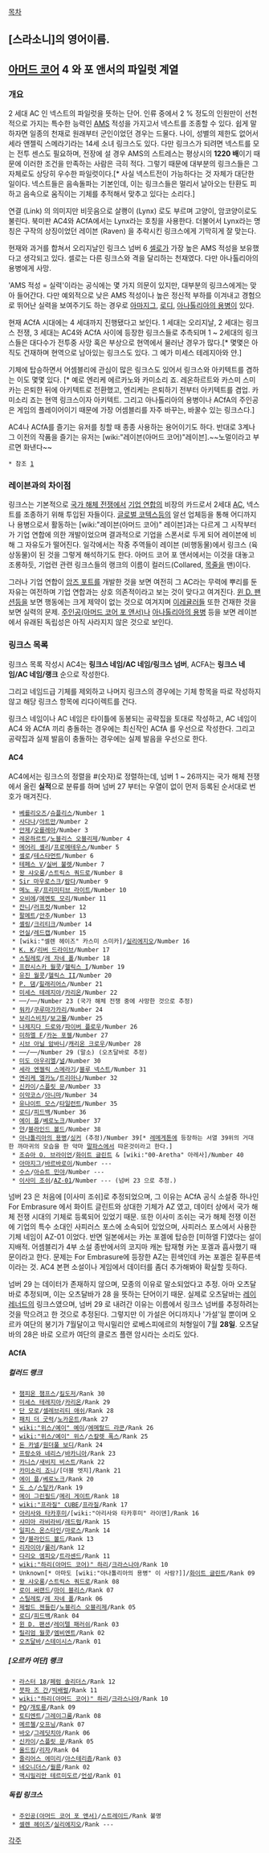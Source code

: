 [[목차]]

== [스라소니]의 영어이름. ==

== [[아머드 코어]] 4 와 포 앤서의 파일럿 계열 ==

=== 개요 ===
2 세대 AC 인 넥스트의 파일럿을 뜻하는 단어. 인류 중에서 2 % 정도의 인원만이 선천적으로 가지는 특수한 능력인 [[AMS]] 적성을 가지고서 넥스트를 조종할 수 있다. 쉽게 말하자면 일종의 천재로 원래부터 군인이었던 경우는 드물다. 나이, 성별의 제한도 없어서 세라 앤젤릭 스메라기라는 14세 소녀 링크스도 있다. 다만 링크스가 되려면 넥스트를 모는 전투 센스도 필요하며, 전장에 설 경우 AMS의 스트레스는 평상시의 '''1220 배'''이기 때문에 이러한 조건을 만족하는 사람은 극히 적다. 그렇기 때문에 대부분의 링크스들은 그 자체로도 상당히 우수한 파일럿이다.[* 사실 넥스트전이 가능하다는 것 자체가 대단한 일이다. 넥스트들은 음속돌파는 기본인데, 이는 링크스들은 멀리서 날아오는 탄환도 피하고 음속으로 움직이는 기체를 추적해서 맞추고 있다는 소리다.]

연결 (Link) 의 의미지만 비웃음으로 살쾡이 (Lynx) 로도 부르며 고양이, 암코양이로도 불린다. 북미판 AC4와 ACfA에서는 Lynx라는 호칭을 사용한다. 더불어서 Lynx라는 명칭은 구작의 상징이었던 레이븐 (Raven) 을 추락시킨 링크스에게 기막히게 잘 맞는다.

현재와 과거를 합쳐서 오리지날인 링크스 넘버 6 [[셀로]]가 가장 높은 AMS 적성을 보유했다고 생각되고 있다. 셀로는 다른 링크스와 격을 달리하는 천재였다. 다만 아나톨리아의 용병에게 사망.

'AMS 적성 = 실력'이라는 공식에는 몇 가지 의문이 있지만, 대부분의 링크스에게는 맞아 들어간다. 다만 예외적으로 낮은 AMS 적성이나 높은 정신적 부하를 이겨내고 경험으로 뛰어난 실력을 보여주기도 하는 경우로 [[아마지그]], [[로디]], [[아나톨리아의 용병]]이 있다.

현재 ACfA 시대에는 4 세대까지 진행됐다고 보인다. 1 세대는 오리지날, 2 세대는 링크스 전쟁, 3 세대는 AC4와 ACfA 사이에 등장한 링크스들로 추측되며 1 ~ 2세대의 링크스들은 대다수가 전투중 사망 혹은 부상으로 현역에서 물러난 경우가 많다.[* 몇몇은 아직도 건재하며 현역으로 남아있는 링크스도 있다. 그 예가 미세스 테레지아와 얀.]

기체에 탑승하면서 어셈블리에 관심이 많은 링크스도 있어서 링크스와 아키텍트를 겸하는 이도 몇몇 있다. [* 예로 엔리케 에르카노와 카미소리 죠. 레온하르트와 카스미 스미카는 은퇴한 뒤에 아키텍트로 전환했고, 엔리케는 은퇴하기 전부터 아키텍트를 겸업. 카미소리 죠는 현역 링크스이자 아키텍트. 그리고 아나톨리아의 용병이나 ACfA의 주인공은 게임의 플레이어이기 때문에 가장 어셈블리를 자주 바꾸는, 바꿀수 있는 링크스다.]

AC4나 ACfA를 즐기는 유저를 칭할 때 종종 사용하는 용어이기도 하다. 반대로 3계나 그 이전의 작품을 즐기는 유저는 [wiki:"레이븐(아머드 코어)"레이븐].~~노멀이라고 부르면 화낸다~~

 * 참조 [http://asayuki.egloos.com/tag/링크스리포트]

=== 레이븐과의 차이점 ===

링크스는 기본적으로 [[국가 해체 전쟁]]에서 [[기업 연합]]의 비장의 카드로서 2세대 [[AC]], 넥스트를 조종하기 위해 투입된 자들이다. [[글로벌 코텍스]]등의 알선 업체등을 통해 어디까지나 용병으로서 활동하는 [wiki:"레이븐(아머드 코어)" 레이븐]과는 다르게 그 시작부터가 기업 연합에 의한 개발이었으며 결과적으로 기업을 스폰서로 두게 되어 레이븐에 비해 그 자유도가 떨어진다.  일각에서는 작중 주역들이 레이븐 (비행동물)에서 링크스 (육상동물)이 된 것을 그렇게 해석하기도 한다. 아머드 코어 포 앤서에서는 이것을 대놓고 조롱하듯, 기업련 관련 링크스들의 랭크의 이름이 컬러드(Collared, [[목줄]]을 맨)이다.

그러나 기업 연합이 [[암즈 포트]]를 개발한 것을 보면 여전히 그 AC라는 무력에 뿌리를 둔 자유는 여전하며 기업 연합과는 상호 의존적이라고 보는 것이 맞다고 여겨진다. [[윈 D. 팬션]]등을 보면 행동에는 크게 제약이 없는 것으로 여겨지며 [[이레귤러]]들 또한 건재한 것을 보면 실력의 문제. [[주인공(아머드 코어 포 앤서)]]나 [[아나톨리아의 용병]] 등을 보면 레이븐에서 유래된 독립성은 아직 사라지지 않은 것으로 보인다.
=== 링크스 목록 ===
링크스 목록 작성시 AC4는 '''링크스 네임/AC 네임/링크스 넘버''', ACFA는 '''링크스 네임/AC 네임/랭크''' 순으로 작성한다.

그리고 네임드급 기체를 제외하고 나머지 링크스의 경우에는 기체 항목을 따로 작성하지 않고 해당 링크스 항목에 리다이렉트를 건다. 

링크스 네임이나 AC 네임은 타이틀에 동봉되는 공략집을 토대로 작성하고, AC 네임이 AC4 와 ACfA 끼리 충돌하는 경우에는 최신작인 ACfA 를 우선으로 작성한다. 그리고 공략집과 실제 발음이 충돌하는 경우에는 실제 발음을 우선으로 한다.
==== AC4 ====
AC4에서는 링크스의 정렬을 #(숫자)로 정렬하는데, 넘버 1 ~ 26까지는 국가 해체 전쟁에서 올린 '''실적'''으로 분류를 하며 넘버 27 부터는 우열이 없이 먼저 등록된 순서대로 번호가 매겨진다.

  * [[베를리오즈]]/[[슈플리스]]/Number 1
  * [[사다나]]/[[아트만]]/Number 2
  * [[안제]]/[[오를레아]]/Number 3
  * [[레온하르트]]/[[노블리스 오블리제]]/Number 4
  * [[메어리 셸리]]/[[프로메테우스]]/Number 5
  * [[셀로]]/[[테스타먼트]]/Number 6
  * [[테페스 V]]/[[실버 불렛]]/Number 7
  * [[왕 샤오롱]]/[[스트릭스 쿼드로]]/Number 8
  * [[Sir 마우로스크]]/[[람다]]/Number 9
  * [[메노 루]]/[[프리미티브 라이트]]/Number 10
  * [[오비에]]/[[메멘토 모리]]/Number 11
  * [[잔니]]/[[러프컷]]/Number 12
  * [[팔메트]]/[[안주]]/Number 13
  * [[셸링]]/[[크리티크]]/Number 14
  * [[언실]]/[[레드캡]]/Number 15
  * [wiki:"셀렌 헤이즈" 카스미 스미카]/[[실리에지오]]/Number 16
  * [[K. K]]/[[리버 드라이브]]/Number 17
  * [[스틸레토]]/[[레 자네 폴]]/Number 18
  * [[프란시스카 월콧]]/[[헬릭스 I]]/Number 19
  * [[유진 월콧]]/[[헬릭스 II]]/Number 20
  * [[P. 댐]]/[[힐래리어스]]/Number 21
  * [[미세스 테레지아]]/[[카리온]]/Number 22
  * '''──'''/'''──'''/Number 23 (국가 해체 전쟁 중에 사망한 것으로 추정)
  * [[워카]]/[[쿠루마가카리]]/Number 24
  * [[보리스비치]]/[[보고몰]]/Number 25
  * [[나제지다 드로와]]/[[파이버 플로우]]/Number 26
  * [[미하엘 F]]/[[카논 포젤]]/Number 27
  * [[시브 아닐 암바니]]/[[캐리온 크로우]]/Number 28
  * '''──'''/'''──'''/Number 29 (말소) (오츠달바로 추정)
  * [[미도 아우리엘]]/[[널]]/Number 30
  * [[세라 엔젤릭 스메라기]]/[[블루 넥스트]]/Number 31
  * [[엔리케 엘카노]]/[[트리아나]]/Number 32
  * [[신카이]]/[[스플릿 문]]/Number 33
  * [[이악코스]]/[[아니마]]/Number 34
  * [[유나이트 모스]]/[[타일런트]]/Number 35
  * [[로디]]/[[피드백]]/Number 36
  * [[에이 플]]/[[베로노크]]/Number 37
  * [[얀]]/[[블라인드 볼드]]/Number 38
  * [[아나톨리아의 용병]]/[[싱커]] (추정)/Number 39[* [[레메게톤]]에 등장하는 서열 39위의 거대한 까마귀의 모습을 한 악마 [[말파스]]에서 따온것이라고 한다.]
  * [[조슈아 O. 브라이언]]/[[화이트 글린트]] & [wiki:"00-Aretha" 아레사]/Number 40
  * [[아마지그]]/[[바르바로이]]/Number ---
  * [[수스]]/[[아슈트 민야]]/Number ---
  * [[이사미 조쉬]]/[[AZ-01]]/Number --- (넘버 23 으로 추정.)

넘버 23 은 처음에 [이사미 조쉬]로 추정되었으며, 그 이유는 ACfA 공식 소설중 하나인 For Embrasure 에서 화이트 글린트와 상대한 기체가 AZ 였고, 데이터 상에서 국가 해체 전쟁 시대의 기체로 등록되어 있었기 때문. 또한 이사미 조쉬는 국가 해체 전쟁 이전에 기업의 특수 소대인 사피러스 포스에 소속되어 있었으며, 사피러스 포스에서 사용한 기체 네임이 AZ-01 이었다. 반면 일본에서는 카논 포겔에 탑승한 [미하엘 F]였다는 설이 지배적. 어셈블리가 4부 소설 종반에서의 코지마 캐논 탑재형 카논 포겔과 흡사했기 때문이라고 한다. 문제는 For Embrasure에 등장한 AZ는 흰색인데 카논 포겔은 짙푸른색이라는 것. AC4 본편 소설이나 게임에서 데이터를 좀더 추가해봐야 확실할 듯하다.

넘버 29 는 데이터가 존재하지 않으며, 모종의 이유로 말소되었다고 추정. 아마 오츠달바로 추정되며, 이는 오츠달바가 28 을 뜻하는 단어이기 때문. 실제로 오츠달바는 [[레이레너드]]의 링크스였으며, 넘버 29 로 내려간 이유는 이름에서 링크스 넘버를 추정하려는 것을 막으려고 한 것으로 추정된다. 그렇지만 이 가설은 어디까지나 '가설'일 뿐이며 오르카 여단의 봉기가 7월달이고 막시밀리안 로베스피에르의 처형일이 7월 '''28일'''. 오츠달바의 28은 바로 오르카 여단의 클로즈 플랜 암시라는 소리도 있다.

==== ACfA ====
===== 컬러드 랭크 =====
  * [[챔피온 챔프스]]/[[킬도저]]/Rank 30
  * [[미세스 테레지아]]/[[카리온]]/Rank 29
  * [[단 모로]]/[[셀레브리티 애쉬]]/Rank 28
  * [[패치 더 굿럭]]/[[노카운트]]/Rank 27
  * [[wiki:"위스/예이" 예이]]/[[에메랄드 라쿤]]/Rank 26
  * [[wiki:"위스/예이" 위스]]/[[스칼렛 폭스]]/Rank 25
  * [[돈 카넬]]/[[원더풀 보디]]/Rank 24
  * [[프랑소와 네리스]]/[[바카니아]]/Rank 23
  * [[카니스]]/[[새비지 비스트]]/Rank 22
  * [[카미소리 죠니]]/[더블 엣지]/Rank 21
  * [[에이 플]]/[[베로노크]]/Rank 20
  * [[도 스]]/[[스탈카]]/Rank 19
  * [[메이 그린필드]]/[[메리 게이트]]/Rank 18
  * [[wiki:"프라질" CUBE]]/[[프라질]]/Rank 17
  * [[아리사와 타카후미]]/[wiki:"아리사와 타카후미" 라이덴]/Rank 16
  * [[샤미아 라비라비]]/[[레드럼]]/Rank 15
  * [[일피스 온스타인]]/[[마로스]]/Rank 14
  * [[얀]]/[[블라인드 볼드]]/Rank 13
  * [[리자이아]]/[[룰러]]/Rank 12
  * [[다리오 엠피오]]/[[트라센드]]/Rank 11
  * [[wiki:"하리(아머드 코어)" 하리]]/[[크라스나야]]/Rank 10
  * Unknown[* 아마도 [wiki:"아나톨리아의 용병" 이 사람?]]/[[화이트 글린트]]/Rank 09
  * [[왕 샤오롱]]/[[스트릭스 쿼드로]]/Rank 08
  * [[로이 써랜드]]/[[마이 블리스]]/Rank 07
  * [[스틸레토]]/[[레 자네 폴]]/Rank 06
  * [[제럴드 젠들린]]/[[노블리스 오블리제]]/Rank 05
  * [[로디]]/[[피드백]]/Rank 04
  * [[윈 D. 팬션]]/[[레이텔 패러쉬]]/Rank 03
  * [[릴리엄 월콧]]/[[엠비엔트]]/Rank 02
  * [[오츠달바]]/[[스테이시스]]/Rank 01
===== [오르카 여단] 랭크 =====
  * [[라스터 18]]/[[페럼 솔리더스]]/Rank 12
  * [[붓파 즈 간]]/[[빅배럴]]/Rank 11
  * [[wiki:"하리(아머드 코어)" 하리]]/[[크라스나야]]/Rank 10
  * [[PQ]]/[[개토룡]]/Rank 09
  * [[토티엔트]]/[[그레이그룸]]/Rank 08
  * [[메르첼]]/[[오프닝]]/Rank 07
  * [[바오]]/[[그레딧치아]]/Rank 06
  * [[신카이]]/[[스플릿 문]]/Rank 05
  * [[올드킹]]/[[리자]]/Rank 04
  * [[줄리어스 에미리]]/[[아스테리즘]]/Rank 03
  * [[네오니더스]]/[[월륜]]/Rank 02
  * [[맥시밀리안 테르미도르]]/[[언성]]/Rank 01
===== 독립 링크스 =====
  * [[주인공(아머드 코어 포 앤서)]]/[[스트레이드]]/Rank 불명
  * [[셀렌 헤이즈]]/[[실리에지오]]/Rank --- 

[[각주]]
